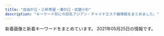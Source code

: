 ```yaml
---
title: "自由が丘・三軒茶屋・溝の口・武蔵小杉"
description: "キーワード別にの巨乳アジアン・チャイナエステ嬢情報をまとめました。"
---
```


新着画像と新着キーワードをまとめています。
2021年05月25日の情報です。

<DmmAffiliateIns />
<KeywordTable
  shops={
    [
    {
        "station": "\u4e09\u8ed2\u8336\u5c4b\u99c5\u4e16\u7530\u8c37\u901a\u308a\u53e3",
        "url": "http://www.brilliance.mesthe.com/",
        "keywords": {
            "C": 2,
            "D": 3,
            "87": 1,
            "86": 2,
            "85": 2
        },
        "img_links": [
            "http://www.brilliance.mesthe.com/files/003.jpg",
            "http://www.brilliance.mesthe.com/images/zi_staff.png",
            "http://www.brilliance.mesthe.com/images/zi_massage.png",
            "http://www.brilliance.mesthe.com/files/001-03.jpg",
            "http://www.brilliance.mesthe.com/files/005.jpg",
            "http://www.brilliance.mesthe.com/files/001-02.jpg",
            "http://www.brilliance.mesthe.com/images/tel.png",
            "http://www.brilliance.mesthe.com/images/main_top.png",
            "http://www.brilliance.mesthe.com/files/003-02.jpg",
            "http://www.brilliance.mesthe.com/files/002-02.jpg",
            "http://www.brilliance.mesthe.com/images/xian.png",
            "http://www.brilliance.mesthe.com/files/004.jpg",
            "http://www.brilliance.mesthe.com/files/001.jpg",
            "http://www.brilliance.mesthe.com/images/maga.jpg",
            "http://www.brilliance.mesthe.com/images/infotiao1.jpg",
            "http://www.brilliance.mesthe.com/images/shop/shop01.jpg",
            "http://www.brilliance.mesthe.com/images/shop/shop02.jpg",
            "http://www.brilliance.mesthe.com/files/002-03.jpg",
            "http://www.brilliance.mesthe.com/files/005-02.jpg",
            "http://www.brilliance.mesthe.com/files/003-03.jpg",
            "http://www.brilliance.mesthe.com/images/shop/shop04.jpg",
            "http://www.brilliance.mesthe.com/images/new3.png",
            "http://www.brilliance.mesthe.com/files/004-02.jpg",
            "http://www.brilliance.mesthe.com/images/new1.png",
            "http://www.brilliance.mesthe.com/images/pick.png",
            "http://www.brilliance.mesthe.com/files/004-03.jpg",
            "http://www.brilliance.mesthe.com/images/service.png",
            "http://www.brilliance.mesthe.com/images/s2.jpg",
            "http://www.brilliance.mesthe.com/images/s1.jpg",
            "http://www.brilliance.mesthe.com/files/005-03.jpg",
            "http://www.brilliance.mesthe.com/images/s3.jpg",
            "http://www.brilliance.mesthe.com/files/002.jpg",
            "http://www.brilliance.mesthe.com/images/main_bottom.png",
            "http://www.brilliance.mesthe.com/images/shop/shop03.jpg"
        ],
        "name": "\u30d6\u30ea\u30ea\u30a2\u30f3\u30b9"
    },
    {
        "url": "https://haruya.xyz.mn/",
        "img_links": [],
        "keywords": {},
        "name": "\u6625\u5c4b",
        "station": "\u4e8c\u5b50\u7389\u5ddd\u99c5\u897f\u53e3"
    },
    {
        "keywords": {
            "C": 14
        },
        "img_links": [
            "http://ms-rlx.com/img/access/road01.jpg",
            "http://ms-rlx.com/img/ttl_tnew.png",
            "http://ms-rlx.com/img/ttl_staff.png",
            "http://ms-rlx.com/staff/ringo/01.jpg",
            "http://ms-rlx.com/img/ttl_concept.png",
            "http://ms-rlx.com/img/access/road03.jpg",
            "http://ms-rlx.com/staff/ruri/01.jpg",
            "http://ms-rlx.com/pic/head.png",
            "http://ms-rlx.com/staff/sachan/01mb.jpg",
            "http://ms-rlx.com/img/ttl_rec.png",
            "http://ms-rlx.com/staff/ringo/01mb.jpg",
            "http://ms-rlx.com/i/files/homeimg.jpg",
            "http://ms-rlx.com/staff/momo/01mb.jpg",
            "http://ms-rlx.com/staff/ruri/01mb.jpg",
            "http://ms-rlx.com/staff/sachan/01.jpg",
            "http://ms-rlx.com/img/msgbtn.png",
            "http://ms-rlx.com/staff/milk/01.jpg",
            "http://ms-rlx.com/staff/momo/01.jpg",
            "http://ms-rlx.com/img/youtube.jpg",
            "http://ms-rlx.com/img/access/road02.jpg",
            "http://ms-rlx.com/img/ttl_mobile.png",
            "http://ms-rlx.com/staff/milk/01mb.jpg",
            "http://ms-rlx.com/img/att.png"
        ],
        "station": "\u81ea\u7531\u304c\u4e18\u99c5\u5357\u53e3",
        "url": "http://ms-rlx.com/",
        "name": "\u697d\u697d\u5c4b"
    },
    {
        "url": "http://www.es-flower.link/",
        "station": "\u81ea\u7531\u304c\u4e18\u99c5\u5317\u53e3",
        "img_links": [
            "http://www.es-flower.link/img/huyumi1.jpg",
            "http://www.es-flower.link/sp/menu/interior.jpg",
            "http://www.es-flower.link/sp/images/top.jpg",
            "http://www.es-flower.link/sp/img/mizuki1.jpg",
            "http://www.es-flower.link/sp/img/huyumi1.jpg",
            "http://www.es-flower.link/images/4.jpg",
            "http://www.es-flower.link/sp/images/2.jpg",
            "http://www.es-flower.link/sp/img/yuyu1.jpg",
            "http://www.es-flower.link/sp/img/yume1.jpg",
            "http://www.es-flower.link/sp/img/koyuki1.jpg",
            "http://www.es-flower.link/sp/images/int1.jpg",
            "http://www.es-flower.link/sp/images/7.jpg",
            "http://www.es-flower.link/sp/images/head.png",
            "http://www.es-flower.link/img/yume1.jpg",
            "http://www.es-flower.link/sp/images/5.jpg",
            "http://www.es-flower.link/sp/images/pc.jpg",
            "http://www.es-flower.link/sp/images/3.jpg",
            "http://www.es-flower.link/images/interior_t.jpg",
            "http://www.es-flower.link/images/sm.jpg",
            "http://www.es-flower.link/images/head.jpg",
            "http://www.es-flower.link/images/rec2.jpg",
            "http://www.es-flower.link/sp/images/newsb.png",
            "http://www.es-flower.link/images/mobile.jpg",
            "http://www.es-flower.link/sp/images/footer.jpg",
            "http://www.es-flower.link/img/koyuki1.jpg",
            "http://www.es-flower.link/images/rec1.png",
            "http://www.es-flower.link/images/6.jpg",
            "http://www.es-flower.link/sp/images/rec2.jpg",
            "http://www.es-flower.link/sp/images/ac1.jpg",
            "http://www.es-flower.link/images/int2.png",
            "http://www.es-flower.link/images/news.jpg",
            "http://www.es-flower.link/sp/images/1.jpg",
            "http://www.es-flower.link/sp/images/int2.jpg",
            "http://www.es-flower.link/sp/images/news.jpg",
            "http://www.es-flower.link/images/1.jpg",
            "http://www.es-flower.link/sp/menu/top.jpg",
            "http://www.es-flower.link/sp/images/tel.jpg",
            "http://www.es-flower.link/images/ta.jpg",
            "http://www.es-flower.link/images/7.jpg",
            "http://www.es-flower.link/sp/images/staff_t.jpg",
            "http://www.es-flower.link/img/arisa1.jpg",
            "http://www.es-flower.link/sp/images/sys3.jpg",
            "http://www.es-flower.link/sp/images/time.jpg",
            "http://www.es-flower.link/sp/images/sys1.jpg",
            "http://www.es-flower.link/images/sys.png",
            "http://www.es-flower.link/images/int1.png",
            "http://www.es-flower.link/images/staff_t.jpg",
            "http://www.es-flower.link/images/info.jpg",
            "http://www.es-flower.link/images/2.jpg",
            "http://www.es-flower.link/sp/img/nene1.jpg",
            "http://www.es-flower.link/sp/images/sisu.jpg",
            "http://www.es-flower.link/images/3.jpg",
            "http://www.es-flower.link/img/nene1.jpg",
            "http://www.es-flower.link/sp/images/rec1.jpg",
            "http://www.es-flower.link/sp/images/6.jpg",
            "http://www.es-flower.link/img/yuyu1.jpg",
            "http://www.es-flower.link/sp/images/sisu_t.jpg",
            "http://www.es-flower.link/sp/images/4.jpg",
            "http://www.es-flower.link/sp/images/interior_t.jpg",
            "http://www.es-flower.link/images/5.jpg",
            "http://www.es-flower.link/sp/menu/staff.jpg",
            "http://www.es-flower.link/sp/img/arisa1.jpg",
            "http://www.es-flower.link/img/mizuki1.jpg",
            "http://www.es-flower.link/sp/images/rec3.jpg",
            "http://www.es-flower.link/sp/images/sys2.jpg"
        ],
        "name": "\u6625\u306e\u604b",
        "keywords": {}
    },
    {
        "name": "\u305f\u3093\u307d\u307d",
        "keywords": {},
        "station": "\u81ea\u7531\u304c\u4e18\u99c5\u5317\u53e3",
        "url": "http://annex-jp.info/",
        "img_links": [
            "http://annex-jp.info/images/mari.jpg",
            "http://annex-jp.info/images/sayuri.jpg",
            "http://annex-jp.info/images/nana.jpg",
            "http://www.annex-jp.info/i/img/riri.jpg",
            "http://annex-jp.info/images/kp-info.jpg",
            "http://www.annex-jp.info/i/img/mayumi.jpg",
            "http://www.annex-jp.info/i/img/yoho.jpg",
            "http://www.annex-jp.info/i/img/mari.jpg",
            "http://annex-jp.info/images/info.png",
            "http://annex-jp.info/images/yoho.jpg",
            "http://www.annex-jp.info/i/img/sayuri.jpg",
            "http://annex-jp.info/images/mayumi.jpg",
            "http://www.annex-jp.info/i/img/nana.jpg",
            "http://annex-jp.info/images/riri.jpg"
        ]
    },
    {
        "url": "https://ohbay.relaxjp.com/",
        "name": "Oh Baby",
        "img_links": [
            "https://ohbay.relaxjp.com/css/top0001.jpg",
            "https://ohbay.relaxjp.com/css/top03.jpg",
            "https://ohbay.relaxjp.com/css/osusume001.jpg",
            "https://ohbay.relaxjp.com/css/staff/staff01.jpg",
            "https://ohbay.relaxjp.com/css/staff/staff03.jpg",
            "https://ohbay.relaxjp.com/css/osusume02.jpg",
            "https://ohbay.relaxjp.com/css/foot.jpg",
            "https://ohbay.relaxjp.com/images/call.png",
            "https://ohbay.relaxjp.com/css/osusume03.jpg",
            "https://ohbay.relaxjp.com/css/staff/staff02.jpg",
            "https://ohbay.relaxjp.com/css/m-head.jpg",
            "https://ohbay.relaxjp.com/css/top02.jpg",
            "https://ohbay.relaxjp.com/css/staff/staff04.jpg"
        ],
        "station": "\u4e8c\u5b50\u7389\u5ddd\u99c5\u6771\u53e3",
        "keywords": {}
    },
    {
        "name": "\u898b\u8fd4\u308a\u7f8e\u4eba",
        "keywords": {
            "C": 1,
            "87": 2,
            "88": 2,
            "D": 3
        },
        "station": "\u90fd\u7acb\u5927\u5b66\u99c5",
        "img_links": [
            "http://www.mikaeribijin.esturl.com/files/001-02.jpg",
            "http://www.mikaeribijin.esturl.com/images/link_line.png",
            "http://www.mikaeribijin.esturl.com/images/bj3.png",
            "http://www.mikaeribijin.esturl.com/images/top_sche.png",
            "http://www.mikaeribijin.esturl.com/images/information.png",
            "http://www.mikaeribijin.esturl.com/images/top.png",
            "http://www.mikaeribijin.esturl.com/images/mobile.png",
            "http://www.mikaeribijin.esturl.com/images/line.jpg",
            "http://www.mikaeribijin.esturl.com/images/line-yoyaku.jpg",
            "http://www.mikaeribijin.esturl.com/images/shop/shop03.jpg",
            "http://www.mikaeribijin.esturl.com/images/staff_line.png",
            "http://www.mikaeribijin.esturl.com/files/002-02.jpg",
            "http://www.mikaeribijin.esturl.com/files/003-02.jpg",
            "http://www.mikaeribijin.esturl.com/files/002.jpg",
            "http://www.mikaeribijin.esturl.com/images/shop/shop02.jpg",
            "http://www.mikaeribijin.esturl.com/files/001.jpg",
            "http://www.mikaeribijin.esturl.com/files/004.jpg",
            "http://www.mikaeribijin.esturl.com/files/004-02.jpg",
            "http://www.mikaeribijin.esturl.com/images/shop/shop01.jpg",
            "http://www.mikaeribijin.esturl.com/images/girl-z1.jpg",
            "http://www.mikaeribijin.esturl.com/images/girl-z2.jpg",
            "http://www.mikaeribijin.esturl.com/images/shop/shop04.jpg",
            "http://www.mikaeribijin.esturl.com/files/003.jpg"
        ],
        "url": "http://www.mikaeribijin.esturl.com/"
    },
    {
        "keywords": {},
        "img_links": [
            "http://b-berry.work/staff/mona.jpg",
            "http://b-berry.work/img/yuri1.jpg",
            "http://b-berry.work/images/news.jpg",
            "http://b-berry.work/images/ac1.jpg",
            "http://b-berry.work/images/ac2.jpg",
            "http://b-berry.work/images/staff_t.jpg",
            "http://b-berry.work/staff/maya.jpg",
            "http://b-berry.work/images/rec2.jpg",
            "http://b-berry.work/images/s1.png",
            "http://b-berry.work/staff/yuri.jpg",
            "http://b-berry.work/images/int1.jpg",
            "http://b-berry.work/images/rec1.jpg",
            "http://b-berry.work/img/mona1.jpg",
            "http://b-berry.work/images/interior_t.jpg",
            "http://b-berry.work/images/1.jpg",
            "http://b-berry.work/images/tg.jpg",
            "http://b-berry.work/images/head.jpg",
            "http://b-berry.work/img/maya1.jpg",
            "http://b-berry.work/images/sys.jpg",
            "http://b-berry.work/images/2.jpg",
            "http://b-berry.work/images/int2.jpg",
            "http://b-berry.work/images/3.jpg"
        ],
        "name": "\u30d6\u30eb\u30fc\u30d9\u30ea\u30fc",
        "station": "\u81ea\u7531\u304c\u4e18\u99c5\u5317\u53e3",
        "url": "http://b-berry.work/"
    },
    {
        "url": "http://in-esthe.com/you/",
        "img_links": [
            "http://in-esthe.com/you/images/fla.jpg",
            "http://in-esthe.com/you/images/p-9.jpg",
            "http://cdn.dino-es.com/images/logo/468x60DinoEs.png",
            "http://in-esthe.com/you/images/p-4.jpg",
            "http://in-esthe.com/you/images/r-2.jpg",
            "http://in-esthe.com/you/images/p-5.jpg",
            "http://in-esthe.com/you/images/p-11.jpg",
            "http://in-esthe.com/you/images/r-1.jpg",
            "http://in-esthe.com/you/images/botton.jpg",
            "http://in-esthe.com/you/images/p-7.jpg",
            "http://in-esthe.com/you/images/p-0.jpg",
            "http://in-esthe.com/you/images/p-10.jpg",
            "http://in-esthe.com/you/images/p-3.jpg",
            "http://in-esthe.com/you/images/p-8.jpg",
            "http://in-esthe.com/you/images/mo.png"
        ],
        "station": "\u5b66\u82b8\u5927\u5b66\u99c5\u6771\u53e3",
        "keywords": {},
        "name": "\u60a0"
    },
    {
        "img_links": [
            "http://www.hanamizuki.esturl.com/img/goback.jpg",
            "http://www.hanamizuki.esturl.com/img/ttl_info.png",
            "http://www.hanamizuki.esturl.com/files/003.jpg",
            "http://www.hanamizuki.esturl.com/files/001.jpg",
            "http://www.hanamizuki.esturl.com/img/btn_side_mobile.jpg",
            "http://www.hanamizuki.esturl.com/files/004.jpg",
            "http://www.hanamizuki.esturl.com/files/006.jpg",
            "http://www.hanamizuki.esturl.com/files/005.jpg",
            "http://www.hanamizuki.esturl.com/img/header03.png",
            "http://www.hanamizuki.esturl.com/img/btn_blog.png",
            "http://www.hanamizuki.esturl.com/files/002.jpg",
            "http://www.hanamizuki.esturl.com/img/pickup.jpg",
            "http://www.hanamizuki.esturl.com/img/ttl_news.png"
        ],
        "url": "http://www.hanamizuki.esturl.com/",
        "keywords": {
            "88": 2,
            "85": 2,
            "87": 6,
            "\u30bb\u30af\u30b7\u30fc": 31,
            "86": 2,
            "D": 6,
            "C": 20
        },
        "name": "Sexy Girl",
        "station": "\u4e09\u8ed2\u8336\u5c4b\u99c5\u5317\u53e3B"
    },
    {
        "name": "JoJo",
        "station": "\u4e09\u8ed2\u8336\u5c4b\u99c5\u5357\u53e3",
        "url": "http://www.jojo.mensnv.com/",
        "img_links": [
            "http://www.jojo.mensnv.com/files/001.jpg",
            "http://www.jojo.mensnv.com/files/012-02.jpg",
            "http://www.jojo.mensnv.com/files/012-03.jpg",
            "http://www.jojo.mensnv.com/images/slider/03.jpg",
            "http://www.jojo.mensnv.com/files/003-03.jpg",
            "http://www.jojo.mensnv.com/files/002-03.jpg",
            "http://www.jojo.mensnv.com/files/002.jpg",
            "http://www.jojo.mensnv.com/images/slider/02.jpg",
            "http://www.jojo.mensnv.com/images/tel.png",
            "http://www.jojo.mensnv.com/images/slider/01.jpg",
            "http://www.jojo.mensnv.com/files/006.jpg",
            "http://www.jojo.mensnv.com/files/014-03.jpg",
            "http://www.jojo.mensnv.com/files/014.jpg",
            "http://www.jojo.mensnv.com/files/013-03.jpg",
            "http://www.jojo.mensnv.com/files/004-03.jpg",
            "http://www.jojo.mensnv.com/files/001-02.jpg",
            "http://www.jojo.mensnv.com/files/010-02.jpg",
            "http://www.jojo.mensnv.com/files/005-03.jpg",
            "http://www.jojo.mensnv.com/files/003.jpg",
            "http://www.jojo.mensnv.com/files/004.jpg",
            "http://www.jojo.mensnv.com/files/005-02.jpg",
            "http://www.jojo.mensnv.com/files/014-02.jpg",
            "http://www.jojo.mensnv.com/files/009-03.jpg",
            "http://www.jojo.mensnv.com/files/006-03.jpg",
            "http://www.jojo.mensnv.com/files/003-02.jpg",
            "http://www.jojo.mensnv.com/files/001-03.jpg",
            "http://www.jojo.mensnv.com/files/011-02.jpg",
            "http://www.jojo.mensnv.com/images/coverGirlParts.png",
            "http://www.jojo.mensnv.com/images/mobile.jpg",
            "http://www.jojo.mensnv.com/files/009.jpg",
            "http://www.jojo.mensnv.com/files/010-03.jpg",
            "http://www.jojo.mensnv.com/images/backlistbtn.png",
            "http://www.jojo.mensnv.com/files/007.jpg",
            "http://www.jojo.mensnv.com/files/013-02.jpg",
            "http://www.jojo.mensnv.com/files/011.jpg",
            "http://www.jojo.mensnv.com/images/showCover.png",
            "http://www.jojo.mensnv.com/files/011-03.jpg",
            "http://www.jojo.mensnv.com/files/009-02.jpg",
            "http://www.jojo.mensnv.com/files/013.jpg",
            "http://www.jojo.mensnv.com/files/005.jpg",
            "http://www.jojo.mensnv.com/files/002-02.jpg",
            "http://www.jojo.mensnv.com/files/007-02.jpg",
            "http://www.jojo.mensnv.com/files/007-03.jpg",
            "http://www.jojo.mensnv.com/files/012.jpg",
            "http://www.jojo.mensnv.com/files/010.jpg",
            "http://www.jojo.mensnv.com/files/006-02.jpg",
            "http://www.jojo.mensnv.com/files/004-02.jpg"
        ],
        "keywords": {
            "85": 9,
            "D": 18,
            "\u30bb\u30af\u30b7\u30fc": 1,
            "C": 3,
            "88": 3,
            "84": 6,
            "86": 12
        }
    },
    {
        "img_links": [
            "http://aosora.work/images/interior_t.png",
            "http://aosora.work/img/ayumi1.jpg",
            "http://aosora.work/img/karen2.jpg",
            "http://aosora.work/staff/miya.jpg",
            "http://aosora.work/images/7.jpg",
            "http://aosora.work/images/mobile.png",
            "http://aosora.work/images/1.jpg",
            "http://aosora.work/images/news.png",
            "http://aosora.work/images/s2.jpg",
            "http://aosora.work/images/3.jpg",
            "http://aosora.work/images/5.jpg",
            "http://aosora.work/images/sys3.png",
            "http://aosora.work/images/s1.png",
            "http://aosora.work/images/head.jpg",
            "http://aosora.work/images/8.jpg",
            "http://aosora.work/staff/sora.jpg",
            "http://aosora.work/images/int2.png",
            "http://aosora.work/images/2.jpg",
            "http://aosora.work/img/sora1.jpg",
            "http://aosora.work/img/risa1.jpg",
            "http://aosora.work/images/sys1.jpg",
            "http://aosora.work/images/sys2.jpg",
            "http://aosora.work/staff/hina.jpg",
            "http://aosora.work/img/sora2.jpg",
            "http://aosora.work/images/staff_t.png",
            "http://aosora.work/staff/ayumi.jpg",
            "http://aosora.work/staff/karen.jpg",
            "http://aosora.work/img/momo1.jpg",
            "http://aosora.work/img/yu2.jpg",
            "http://aosora.work/images/s1.jpg",
            "http://aosora.work/img/yu1.jpg",
            "http://aosora.work/img/hina1.jpg",
            "http://aosora.work/img/hina2.jpg",
            "http://aosora.work/img/karen1.jpg",
            "http://aosora.work/images/4.jpg",
            "http://aosora.work/images/6.jpg",
            "http://aosora.work/staff/yu.jpg",
            "http://aosora.work/img/miya1.jpg",
            "http://aosora.work/images/int1.png",
            "http://aosora.work/staff/risa.jpg",
            "http://aosora.work/staff/momo.jpg",
            "http://aosora.work/img/momo2.jpg"
        ],
        "station": "\u4e09\u8ed2\u8336\u5c4b\u99c5\u5357\u53e3",
        "url": "http://aosora.work/",
        "keywords": {},
        "name": "\u9752\u7a7a"
    },
    {
        "keywords": {
            "D": 4,
            "E": 2,
            "C": 4
        },
        "img_links": [
            "http://clair.work/images/icon_ranking_02.png",
            "http://clair.work/staff/humi2.jpg",
            "http://clair.work/images/head_therapist.jpg",
            "http://clair.work/images/mainvisual_01.jpg",
            "http://clair.work/images/recruit/point_03.png",
            "http://clair.work/images/recruit/req_03.jpg",
            "http://clair.work/images/icon_new.png",
            "http://clair.work/images/recruit/point_04.png",
            "http://clair.work/images/recruit/point_06.png",
            "http://clair.work/images/recruit/point_09.png",
            "http://clair.work/images/recruit/point_08.png",
            "http://clair.work/images/recruit/nagare_07.png",
            "http://clair.work/images/mainvisual_02_s.jpg",
            "http://clair.work/images/head_interior.jpg",
            "http://clair.work/images/trigger.jpg",
            "http://clair.work/images/no_image.jpg",
            "http://clair.work/images/sw_home.png",
            "http://clair.work/staff/yua1.jpg",
            "http://clair.work/images/recruit/nagare_03.jpg",
            "http://clair.work/images/sw_tel.png",
            "http://clair.work/images/icon_ranking_03.png",
            "http://clair.work/images/icon_ranking_05.png",
            "http://clair.work/staff/mayu1.jpg",
            "http://clair.work/images/icon_ranking_04.png",
            "http://clair.work/images/recruit/point_05.png",
            "http://clair.work/images/mainvisual_01_s.jpg",
            "http://clair.work/images/recruit/sp_mainvisual.jpg",
            "http://clair.work/images/recruit/nagare_01.jpg",
            "http://clair.work/staff/kasumi1.jpg",
            "http://clair.work/images/icon_ranking_01.png",
            "http://clair.work/images/recruit/nagare_05.png",
            "http://clair.work/staff/humi1.jpg",
            "http://clair.work/images/mainvisual_02.jpg",
            "http://clair.work/images/recruit/nagare_06.png",
            "http://clair.work/staff/ayaka1.jpg",
            "http://clair.work/images/recruit/nagare_02.jpg",
            "http://clair.work/images/recruit/message_03.png",
            "http://clair.work/images/recruit/point_07.png"
        ],
        "name": "Clair \uff5e\u30af\u30ec\u30fc\u30eb\uff5e",
        "station": "\u5b66\u82b8\u5927\u5b66\u99c5\u897f\u53e3",
        "url": "http://clair.work/"
    },
    {
        "name": "Honey Honey",
        "keywords": {
            "89": 1,
            "86": 1,
            "C": 1,
            "D": 6,
            "88": 1,
            "90": 4
        },
        "station": "\u4e8c\u5b50\u7389\u5ddd\u99c5\u897f\u53e3",
        "img_links": [
            "http://koukoku.xyz/angel/images/call.png",
            "http://koukoku.xyz/angel/ncss/staff/staff06.jpg",
            "http://koukoku.xyz/angel/ncss/m-head02.jpg",
            "http://koukoku.xyz/angel/ncss/staff/staff001.jpg",
            "http://koukoku.xyz/angel/ncss/m-top04.jpg",
            "http://koukoku.xyz/angel/ncss/staff/staff05.jpg",
            "http://koukoku.xyz/angel/ncss/staff/staff02.jpg",
            "http://koukoku.xyz/angel/ncss/staff/staff04.jpg",
            "http://koukoku.xyz/angel/ncss/cam01.jpg",
            "http://koukoku.xyz/angel/ncss/staff/staff07.jpg",
            "http://koukoku.xyz/angel/ncss/staff/staff03.jpg"
        ],
        "url": "http://koukoku.xyz/angel/"
    },
    {
        "name": "Honey love",
        "img_links": [
            "http://chishituyop.xyz/style/images/t2.png",
            "http://chishituyop.xyz/uploads/210524/1-2105241P9195M.jpg",
            "http://chishituyop.xyz/style/images/index-miru_03.jpg",
            "http://chishituyop.xyz/style/images/t6.jpg",
            "http://chishituyop.xyz/style/images/index-miru_18.jpg",
            "http://chishituyop.xyz/uploads/210525/1-210525130321434.jpg",
            "http://chishituyop.xyz/style/images/index-miru_06.jpg",
            "http://chishituyop.xyz/uploads/210524/1-2105241Q022I1.jpg",
            "http://chishituyop.xyz/uploads/210524/1-2105241P610332.jpg",
            "http://chishituyop.xyz/style/images/nav2-sta.png",
            "http://chishituyop.xyz/style/images/t4.jpg",
            "http://chishituyop.xyz/uploads/201229/1-201229152000Y5.jpg",
            "http://chishituyop.xyz/style/images/t3.png",
            "http://chishituyop.xyz/style/images/s-bian.png",
            "http://chishituyop.xyz/uploads/210524/1-2105241PTEQ.jpg",
            "http://chishituyop.xyz/style/images/sys.jpg",
            "http://chishituyop.xyz/style/images/nav-sys.jpg"
        ],
        "station": "\u4e8c\u5b50\u7389\u5ddd\u99c5\u897f\u53e3",
        "keywords": {},
        "url": "http://chishituyop.xyz/"
    },
    {
        "keywords": {},
        "station": "\u99d2\u6ca2\u5927\u5b66\u99c5\u99d2\u6ca2\u516c\u5712\u53e3",
        "img_links": [
            "http://esthegt.xyz/ymd/girl/10.jpg",
            "http://esthegt.xyz/ymd/girl/11.jpg",
            "http://esthegt.xyz/ymd/girl/7.jpg",
            "http://esthegt.xyz/ymd/images/button-5.png",
            "http://esthegt.xyz/ymd/images/button-2.png",
            "http://esthegt.xyz/ymd/images/button-1.png",
            "http://esthegt.xyz/ymd/girl/12.jpg",
            "http://esthegt.xyz/ymd/images/tt.png",
            "http://esthegt.xyz/ymd/images/call.png",
            "http://esthegt.xyz/ymd/girl/8.jpg",
            "http://esthegt.xyz/ymd/images/button-3.png",
            "http://esthegt.xyz/ymd/images/button-4.png",
            "http://esthegt.xyz/ymd/girl/9.jpg",
            "http://esthegt.xyz/ymd/images/button-6.png"
        ],
        "name": "\u5922\u898b\u5802",
        "url": "http://esthegt.xyz/ymd/"
    },
    {
        "station": "\u5927\u5ca1\u5c71\u99c5",
        "name": "\u30de\u30c3\u30b5\u30fc\u30b8\u306e\u66d9",
        "url": "http://www.miyuki.es-relax.info/",
        "keywords": {},
        "img_links": [
            "http://www.miyuki.es-relax.info/images/yoyaku.png",
            "http://www.miyuki.es-relax.info/images/info4.jpg",
            "http://www.miyuki.es-relax.info/images/info1.jpg",
            "http://www.miyuki.es-relax.info/images/info2.jpg",
            "http://www.miyuki.es-relax.info/images/kp01.jpg",
            "http://www.miyuki.es-relax.info/images/sp03.jpg",
            "http://www.miyuki.es-relax.info/images/sp01.jpg",
            "http://www.miyuki.es-relax.info/images/info3.jpg",
            "http://www.miyuki.es-relax.info/images/sp02.jpg",
            "http://www.miyuki.es-relax.info/gals/nana1.jpg",
            "http://www.miyuki.es-relax.info/gals/yuri1.jpg",
            "http://www.miyuki.es-relax.info/gals/yuki1.jpg"
        ]
    },
    {
        "keywords": {
            "F": 4,
            "94": 4,
            "86": 1,
            "D": 3,
            "84": 2
        },
        "img_links": [
            "http://www.wqiowaz.site/picture/cam-01.jpg",
            "http://www.wqiowaz.site/uploads/200629/1-200629103204442.jpg",
            "http://www.wqiowaz.site/uploads/200914/1-20091416442NT.jpg",
            "http://www.wqiowaz.site/uploads/201008/1-20100Q5550EL.jpg",
            "http://www.wqiowaz.site/uploads/200629/1-200629103104120.jpg",
            "http://www.wqiowaz.site/picture/m-top004.jpg",
            "http://www.wqiowaz.site/uploads/201008/1-20100Q55522V7.jpg",
            "http://www.wqiowaz.site/uploads/200630/1-200630094H5294.jpg",
            "http://www.wqiowaz.site/uploads/201008/1-20100Q5541T55.jpg",
            "http://www.wqiowaz.site/uploads/201008/1-20100Q55403531.jpg",
            "http://www.wqiowaz.site/picture/foot01.jpg",
            "http://www.wqiowaz.site/uploads/200630/1-200630094K4325.jpg",
            "http://www.wqiowaz.site/picture/call.png",
            "http://www.wqiowaz.site/uploads/200629/1-200629103142X4.jpg",
            "http://www.wqiowaz.site/picture/m-top003.jpg",
            "http://www.wqiowaz.site/picture/m-head01.jpg",
            "http://www.wqiowaz.site/uploads/200914/1-200914164443K1.jpg"
        ],
        "station": "\u7528\u8cc0\u99c5\u6771\u53e3",
        "name": "Sweet",
        "url": "http://www.wqiowaz.site/"
    },
    {
        "keywords": {
            "C": 2
        },
        "img_links": [
            "http://ms-shinraku.com/staff/yuki/01.jpg",
            "http://ms-shinraku.com/img/foot.png",
            "http://ms-shinraku.com/img/ttl_staff.png",
            "http://ms-shinraku.com/pic/topimg2.jpg",
            "http://ms-shinraku.com/staff/mari/01.jpg",
            "http://ms-shinraku.com/staff/momoka/01.jpg",
            "http://ms-shinraku.com/i/files/homeimg.jpg",
            "http://ms-shinraku.com/pic/head.jpg",
            "http://ms-shinraku.com/staff/kanako/01.jpg",
            "http://ms-shinraku.com/staff/ran/01.jpg",
            "http://ms-shinraku.com/staff/ayumi/01.jpg",
            "http://ms-shinraku.com/pic/topimg1.jpg"
        ],
        "station": "\u5b66\u82b8\u5927\u5b66\u99c5\u6771\u53e3",
        "name": "\u5fc3\u697d",
        "url": "http://ms-shinraku.com/"
    },
    {
        "name": "\u53f0\u6e7e\u30a8\u30b9\u30c6",
        "url": "http://www.esthe.esraku.com/",
        "img_links": [
            "http://www.esthe.esraku.com/images/s_pickup.png",
            "http://www.esthe.esraku.com/images/m6.jpg",
            "http://www.esthe.esraku.com/files/004.jpg",
            "http://www.esthe.esraku.com/files/005.jpg",
            "http://www.esthe.esraku.com/images/s_news.png",
            "http://www.esthe.esraku.com/images/slider-img002.jpg",
            "http://www.esthe.esraku.com/files/006.jpg",
            "http://www.esthe.esraku.com/images/m1.jpg",
            "http://www.esthe.esraku.com/files/001.jpg",
            "http://www.esthe.esraku.com/images/m2.jpg",
            "http://www.esthe.esraku.com/images/m3.jpg",
            "http://www.esthe.esraku.com/images/m4.jpg",
            "http://www.esthe.esraku.com/images/s_top_therapist.png",
            "http://www.esthe.esraku.com/files/003.jpg",
            "http://www.esthe.esraku.com/images/slider-img001.jpg",
            "http://www.esthe.esraku.com/files/002.jpg",
            "http://www.esthe.esraku.com/images/s_message.png"
        ],
        "station": "\u4e09\u8ed2\u8336\u5c4b\u99c5\u5357\u53e3",
        "keywords": {
            "86": 8,
            "85": 8,
            "87": 16,
            "E": 8,
            "D": 40,
            "91": 8,
            "88": 8
        }
    },
    {
        "keywords": {
            "84": 1,
            "D": 6,
            "87": 1,
            "86": 4,
            "C": 12
        },
        "station": "\u4e09\u8ed2\u8336\u5c4b\u99c5\u5317\u53e3",
        "img_links": [
            "http://kagayaki.jpn.cm/images/staff0.jpg",
            "http://kagayaki.jpn.cm/photos/sites/35/2016/11/11.jpg",
            "http://kagayaki.jpn.cm/images/bj3.png",
            "http://kagayaki.jpn.cm/photos/sites/35/2016/08/staff32.jpg",
            "http://kagayaki.jpn.cm/images/mobile.jpg",
            "http://kagayaki.jpn.cm/images/top.jpg",
            "http://kagayaki.jpn.cm/images/girl-z2.jpg",
            "http://kagayaki.jpn.cm/photos/sites/35/2016/11/1.jpg",
            "http://kagayaki.jpn.cm/photos/sites/35/2016/09/637893871729784570.jpg",
            "http://kagayaki.jpn.cm/photos/sites/35/2016/11/12.jpg",
            "http://kagayaki.jpn.cm/images/end1.jpg",
            "http://kagayaki.jpn.cm/images/staff_line.png",
            "http://kagayaki.jpn.cm/photos/sites/35/2020/10/2020100418535814.jpg",
            "http://kagayaki.jpn.cm/photos/sites/35/2016/08/staff3.jpg",
            "http://kagayaki.jpn.cm/photos/sites/35/2017/11/2017110107513579.jpg",
            "http://kagayaki.jpn.cm/images/girl-z1.jpg",
            "http://kagayaki.jpn.cm/photos/sites/35/2019/09/2019092518230998.jpg",
            "http://kagayaki.jpn.cm/images/mobile2.jpg"
        ],
        "name": "\u661f\u306e\u8f1d\u304d",
        "url": "http://kagayaki.jpn.cm/"
    }
]
}
/>
<DmmAffiliateScript />
